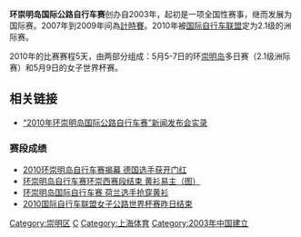 {{expand|time=2010-12-14T12:04:19+00:00}}
'''环崇明岛国际公路自行车赛'''创办自2003年，起初是一项全国性赛事，继而发展为国际赛。2007年到2009年间為[[計時賽|計時賽]]。2010年被[[国际自行车联盟|国际自行车联盟]]定为2.1级的洲际赛。

2010年的比赛赛程5天，由两部分组成：5月5-7日的环[[崇明岛|崇明岛]]多日赛（2.1级洲际赛）和5月9日的女子世界杯赛。

==相关链接==
*[http://sh.eastday.com/qtmt/20100326/u1a712064.html “2010年环崇明岛国际公路自行车赛”新闻发布会实录] {{Wayback|url=http://sh.eastday.com/qtmt/20100326/u1a712064.html |date=20101123193618 }}
===赛段成绩===
*[http://sports.eastday.com/s/20100505/u1a5187473.html 2010环崇明岛自行车赛揭幕 德国选手获开门红] {{Wayback|url=http://sports.eastday.com/s/20100505/u1a5187473.html |date=20101127022432 }}
*[http://sports.eastday.com/s/20100506/u1a5189424.html 环崇明岛自行车赛环崇西赛段结束 黄衫易主（图）] {{Wayback|url=http://sports.eastday.com/s/20100506/u1a5189424.html |date=20100715110846 }}
*[http://www.news365.com.cn/xwzx/tyxw/201005/t20100507_2698805.htm 环崇明岛国际自行车赛 荷兰选手抢穿黄衫]{{dead link|date=2018年3月 |bot=InternetArchiveBot |fix-attempted=yes }}
*[http://sports.eastday.com/s/20100510/u1a5195155.html 2010国际自行车联盟女子公路世界杯赛昨日结束] {{Wayback|url=http://sports.eastday.com/s/20100510/u1a5195155.html |date=20101127001242 }}

[[Category:崇明区|Category:崇明区]]
[[Category:中国自行车竞赛|C]]
[[Category:上海体育|Category:上海体育]]
[[Category:2003年中国建立|Category:2003年中国建立]]